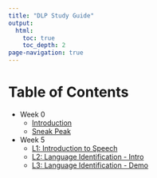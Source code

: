 ```yaml
---
title: "DLP Study Guide"
output: 
  html: 
    toc: true
    toc_depth: 2
page-navigation: true
---
```


# Table of Contents

- Week 0
  - [Introduction](intro.qmd)
  - [Sneak Peak](sneak.qmd)
- Week 5
  - [L1: Introduction to Speech](5_1.qmd)
  - [L2: Language Identification - Intro](5_2.qmd)
  - [L3: Language Identification - Demo](5_2.qmd)